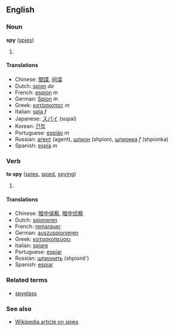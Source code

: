 ==English==
===Noun===
'''spy''' ([[spies]])

#

====Translations====
*Chinese: [[間諜]], [[间谍]]
*Dutch: [[spion]] ''de''
*French: [[espion]] ''m''
*German: [[Spion]] ''m''
*Greek: [[κατάσκοπος]] ''m''
*Italian: [[spia]] ''f''
*Japanese: [[スパイ]] (supai)
*Korean: [[간첩]]
*Portuguese: [[espião]] ''m''
*Russian: [[агент]] (agent), [[шпион]] (shpion), [[шпионка]] ''f'' (shpionka)
*Spanish: [[espía]] ''m''

===Verb===
'''to spy''' ([[spies]], [[spied]], [[spying]])

#

====Translations====
*Chinese: [[暗中偵察]], [[暗中侦察]]
*Dutch: [[spioneren]]
*French: [[remarquer]]
*German: [[auszuspionieren]]
*Greek: [[κατασκοπεύσει]]
*Italian: [[spiare]]
*Portuguese: [[espiar]]
*Russian: [[шпионить]] (shpionit')
*Spanish: [[espiar]]

===Related terms===
*[[spyglass]]

===See also===
*[[w:Spy|Wikipedia article on spies]]

<!-- ==multilingual links==
*[[Russian]]: '''spy''' (шпион) не /ne/ засыпай /zas'ipai/ (don't [[sleep]])-->
{{stub}}